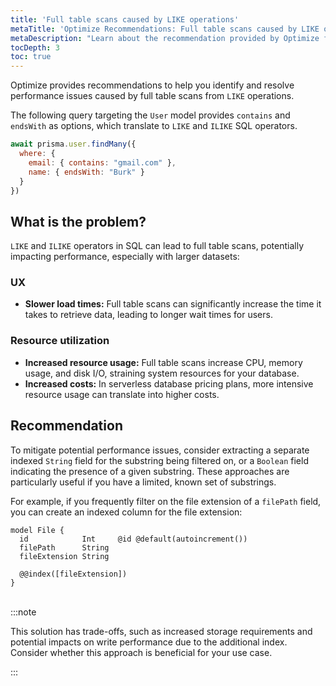```yaml
---
title: 'Full table scans caused by LIKE operations'
metaTitle: 'Optimize Recommendations: Full table scans caused by LIKE operations'
metaDescription: "Learn about the recommendation provided by Optimize for full table scans caused by Like operations."
tocDepth: 3
toc: true
---
```


Optimize provides recommendations to help you identify and resolve performance issues caused by full table scans from `LIKE` operations.

The following query targeting the `User` model provides `contains` and `endsWith` as options, which translate to `LIKE` and `ILIKE` SQL operators.

```jsx
await prisma.user.findMany({ 
  where: { 
    email: { contains: "gmail.com" }, 
    name: { endsWith: "Burk" } 
  } 
})
```

## What is the problem?

`LIKE` and `ILIKE` operators in SQL can lead to full table scans, potentially impacting performance, especially with larger datasets:

### UX

- **Slower load times:** Full table scans can significantly increase the time it takes to retrieve data, leading to longer wait times for users.

### Resource utilization

- **Increased resource usage:** Full table scans increase CPU, memory usage, and disk I/O, straining system resources for your database.
- **Increased costs:** In serverless database pricing plans, more intensive resource usage can translate into higher costs.

## Recommendation

To mitigate potential performance issues, consider extracting a separate indexed `String` field for the substring being filtered on, or a `Boolean` field indicating the presence of a given substring. These approaches are particularly useful if you have a limited, known set of substrings.

For example, if you frequently filter on the file extension of a `filePath` field, you can create an indexed column for the file extension:

```prisma file=schema.prisma
model File {
  id            Int     @id @default(autoincrement())
  filePath      String
  fileExtension String

  @@index([fileExtension])
}
```
<br />
:::note

This solution has trade-offs, such as increased storage requirements and potential impacts on write performance due to the additional index. Consider whether this approach is beneficial for your use case.

:::